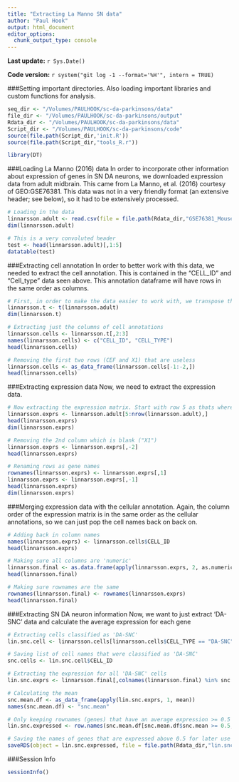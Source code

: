 ```yaml
---
title: "Extracting La Manno SN data"
author: "Paul Hook"
output: html_document
editor_options: 
  chunk_output_type: console
---
```


**Last update:** `r Sys.Date()`

**Code version:** `r system("git log -1 --format='%H'", intern = TRUE)`

###Setting important directories. Also loading important libraries and custom functions for analysis.
```r
seq_dir <- "/Volumes/PAULHOOK/sc-da-parkinsons/data"
file_dir <- "/Volumes/PAULHOOK/sc-da-parkinsons/output"
Rdata_dir <- "/Volumes/PAULHOOK/sc-da-parkinsons/data"
Script_dir <- "/Volumes/PAULHOOK/sc-da-parkinsons/code"
source(file.path(Script_dir,'init.R'))
source(file.path(Script_dir,"tools_R.r"))

library(DT)
```

###Loading La Manno (2016) data
In order to incorporate other information about expression of genes in SN DA neurons, we downloaded expression data from adult midbrain. This came from La Manno, et al. (2016) courtesy of GEO:GSE76381. This data was not in a very friendly format (an extensive header; see below), so it had to be extensively processed.
```r
# Loading in the data
linnarsson.adult <- read.csv(file = file.path(Rdata_dir,"GSE76381_MouseAdultDAMoleculeCounts.cef.txt"), stringsAsFactors = F)
dim(linnarsson.adult)

# This is a very convoluted header
test <- head(linnarsson.adult)[,1:5]
datatable(test)
```

###Extracting cell annotation
In order to better work with this data, we needed to extract the cell annotation. This is contained in the "CELL_ID" and "Cell_type" data seen above. This annotation dataframe will have rows in the same order as columns.
```r
# First, in order to make the data easier to work with, we transpose the data to make it easer to work with
linnarsson.t <- t(linnarsson.adult)
dim(linnarsson.t)

# Extracting just the columns of cell annotations
linnarsson.cells <- linnarsson.t[,2:3]
names(linnarsson.cells) <- c("CELL_ID", "CELL_TYPE")
head(linnarsson.cells)

# Removing the first two rows (CEF and X1) that are useless
linnarsson.cells <- as_data_frame(linnarsson.cells[-1:-2,])
head(linnarsson.cells)
```

###Extracting expression data
Now, we need to extract the expression data. 
```r
# Now extracting the expression matrix. Start with row 5 as thats where the expression data actually starts.
linnarsson.exprs <- linnarsson.adult[5:nrow(linnarsson.adult),]
head(linnarsson.exprs)
dim(linnarsson.exprs)

# Removing the 2nd column which is blank ("X1")
linnarsson.exprs <- linnarsson.exprs[,-2]
head(linnarsson.exprs)

# Renaming rows as gene names
rownames(linnarsson.exprs) <- linnarsson.exprs[,1]
linnarsson.exprs <- linnarsson.exprs[,-1]
head(linnarsson.exprs)
dim(linnarsson.exprs)
```

###Merging expression data with the cellular annotation. 
Again, the column order of the expression matrix is in the same order as the cellular annotations, so we can just pop the cell names back on back on.
```r
# Adding back in column names
names(linnarsson.exprs) <- linnarsson.cells$CELL_ID
head(linnarsson.exprs)

# Making sure all columns are 'numeric'
linnarsson.final <- as.data.frame(apply(linnarsson.exprs, 2, as.numeric))
head(linnarsson.final)

# Making sure rownames are the same
rownames(linnarsson.final) <- rownames(linnarsson.exprs)
head(linnarsson.final)
```

###Extracting SN DA neuron information
Now, we want to just extract 'DA-SNC' data and calculate the average expression for each gene
```r
# Extracting cells classified as 'DA-SNC'
lin.snc.cell <- linnarsson.cells[linnarsson.cells$CELL_TYPE == "DA-SNC",]

# Saving list of cell names that were classified as 'DA-SNC'
snc.cells <- lin.snc.cell$CELL_ID

# Extracting the expression for all 'DA-SNC' cells
lin.snc.exprs <- linnarsson.final[,colnames(linnarsson.final) %in% snc.cells]

# Calculating the mean
snc.mean.df <- as_data_frame(apply(lin.snc.exprs, 1, mean))
names(snc.mean.df) <- "snc.mean"

# Only keeping rownames (genes) that have an average expression >= 0.5
lin.snc.expressed <- row.names(snc.mean.df[snc.mean.df$snc.mean >= 0.5,])

# Saving the names of genes that are expressed above 0.5 for later use
saveRDS(object = lin.snc.expressed, file = file.path(Rdata_dir,"lin.snc.expressed.rds"))
```

###Session Info
```r
sessionInfo()
```